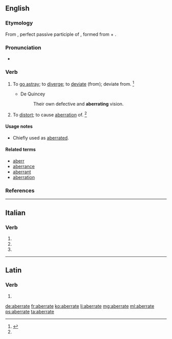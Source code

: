 ==English==

===Etymology===
From {{etyl|la|en}} {{term/t|la|aberrātus}}, perfect passive participle of {{term/t|la|aberrō||wander, stray or deviate from}}, formed from {{term|ab||from, away from|lang=la}} + {{term/t|la|errō||stray}}.

===Pronunciation===
* {{a|US}} {{IPA|/ˈæb.ə.ɹeɪt/}}

===Verb===
{{en-verb|aberrat|ing}}

# {{context|intransitive|lang=en}} To [[go astray]]; to [[diverge]]; to [[deviate]] (from); deviate from. {{defdate|Mid 18<sup>th</sup> century.}}<ref name=SOED>{{reference-book| last =| first =| authorlink =| coauthors =| editor =Brown, Lesley| others =| title = The Shorter Oxford English Dictionary| origdate =| origyear = 1933| origmonth =| url =| format =| accessdate =| accessyear =| accessmonth =| edition = 5th| date =| year =2003| month =| publisher =Oxford University Press| location =Oxford, UK| language =| id =| doi =| isbn =978-0-19-860575-7| lccn =| ol =| pages =4| chapter =| chapterurl =| quote =}}</ref>
#* {{rfdate}} De Quincey
#*: Their own defective and '''aberrating''' vision.
# {{context|transitive|lang=en}} To [[distort]]; to cause [[aberration]] of. {{defdate|Late 19<sup>th</sup> century.}}<ref name=SOED/>

====Usage notes====
* {{sense|transitive}} Chiefly used as [[aberrated]].

====Related terms====
* [[aberr]]
* [[aberrance]]
* [[aberrant]]
* [[aberration]]

===References===
<references/>

----

==Italian==

===Verb===
{{head|it|verb form|cat2=past participle forms}}

# {{conjugation of|aberrare||2|p|pres|ind|lang=it}}
# {{conjugation of|aberrare||2|p|imp|lang=it}}
# {{feminine plural of|aberrato|lang=it}}

----

==Latin==

===Verb===
{{la-verb-form|aberrāte}}

# {{conjugation of|aberrō||1|p|pres|act|imp|lang=la}}

[[de:aberrate]]
[[fr:aberrate]]
[[ko:aberrate]]
[[li:aberrate]]
[[mg:aberrate]]
[[ml:aberrate]]
[[ps:aberrate]]
[[ta:aberrate]]